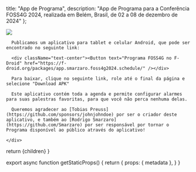 
  title: "App de Programa",
  description: "App de Programa para a Conferência FOSS4G 2024, realizada em Belém, Brasil, de 02 a 08 de dezembro de 2024"
};


<div className="flex flex-col sm:flex-row items-center justify-center">
  <div className="mx-2 my-4 sm:w-1/2">
    <Image src={AppMockupImage} />
    <div className="break-words">

      Publicamos um aplicativo para tablet e celular Android, que pode ser encontrado no seguinte link:

      <div className="text-center"><Button text="Programa FOSS4G no F-Droid" href="https://f-droid.org/packages/app.smarzaro.foss4g2024.schedule/" /></div>

      Para baixar, clique no seguinte link, role até o final da página e selecione "Download APK"

      Este aplicativo contém toda a agenda e permite configurar alarmes para suas palestras favoritas, para que você não perca nenhuma delas.

      Queremos agradecer ao [Tobias Preuss](https://github.com/sponsors/johnjohndoe) por ser o criador deste aplicativo, e também ao [Rodrigo Smarzaro](https://github.com/Smarzaro) por ser responsável por tornar o Programa disponível ao público através do aplicativo!

    </div>
  </div>
</div>

  return <MdxLayout metadata={metadata}>{children}</MdxLayout>
}

export async function getStaticProps() {
  return {
    props: {
      metadata
    },
  }
}
